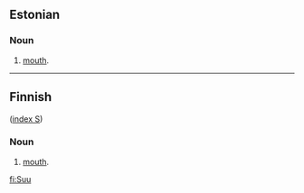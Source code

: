 ==Estonian==
===Noun===

# [[mouth]].

----

==Finnish==
([[Wiktionary:Finnish_index_s|index S]])

===Noun===

# [[mouth]].

[[fi:Suu]]